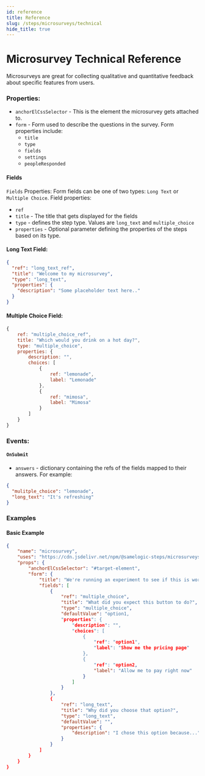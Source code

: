 ```yaml
---
id: reference
title: Reference
slug: /steps/microsurveys/technical
hide_title: true
---
```


# Microsurvey Technical Reference

Microsurveys are great for collecting qualitative and quantitative feedback about specific features from users.

### Properties:

- `anchorElCssSelector` -
  This is the element the microsurvey gets attached to.
- `form` -
  Form used to describe the questions in the survey. Form properties include:
  - `title`
  - `type`
  - `fields`
  - `settings`
  - `peopleResponded`

#### Fields

`Fields` Properties:
Form fields can be one of two types: `Long Text` or `Multiple Choice`. Field properties:

- `ref`
- `title` - The title that gets displayed for the fields
- `type` - defines the step type. Values are `long_text` and `multiple_choice`
- `properties` - Optional parameter defining the properties of the steps based on its type.

#### Long Text Field:

```json
{
  "ref": "long_text_ref",
  "title": "Welcome to my microsurvey",
  "type": "long_text",
  "properties": {
    "description": "Some placeholder text here.."
  }
}
```

#### Multiple Choice Field:

```js
{
    ref: "multiple_choice_ref",
    title: "Which would you drink on a hot day?",
    type: "multiple_choice",
    properties: {
        description: "",
        choices: [
            {
                ref: "lemonade",
                label: "Lemonade"
            },
            {
                ref: "mimosa",
                label: "Mimosa"
            }
        ]
    }
}
```

### Events:

#### `OnSubmit`

- `answers` -
  dictionary containing the refs of the fields mapped to their answers. For example:

```json
{
  "mulitple_choice": "lemonade",
  "long_text": "It's refreshing"
}
```

### Examples

#### Basic Example

```json
{
    "name": "microsurvey",
    "uses": "https://cdn.jsdelivr.net/npm/@samelogic-steps/microsurveys@0.9.3/dist/runner.js",
    "props": {
        "anchorElCssSelector": "#target-element",
        "form": {
            "title": "We're running an experiment to see if this is worth building!",
            "fields": [
                {
                    "ref": "multiple_choice",
                    "title": "What did you expect this button to do?",
                    "type": "multiple_choice",
                    "defaultValue": "option1,
                    "properties": {
                        "description": "",
                        "choices": [
                            {
                                "ref": "option1",
                                "label": "Show me the pricing page"
                            },
                            {
                                "ref": "option2,
                                "label": "Allow me to pay right now"
                            }
                        ]
                    }
                },
                {
                    "ref": "long_text",
                    "title": "Why did you choose that option?",
                    "type": "long_text",
                    "defaultValue": "",
                    "properties": {
                        "description": "I chose this option because..."
                    }
                }
            ]
        }
    }
}
```
